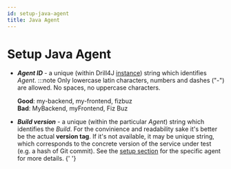 ```yaml
---
id: setup-java-agent
title: Java Agent
---
```


# Setup Java Agent

- **<i>Agent ID</i>** - a unique (within Drill4J [instance](/docs/basic-concepts/glossary#drill-instance)) string which identifies _Agent_.
  :::note
  Only lowercase latin characters, numbers and dashes ("-") are allowed. No spaces, no uppercase characters.

  <b>Good</b>: my-backend, my-frontend, fizbuz
  <br />
  <b>Bad</b>: MyBackend, myFrontend, Fiz Buz

- **<i>Build version</i>** - a unique (within the particular _Agent_) string which identifies the _Build_.
  For the convinience and readability sake it's better be the actual **version tag**. If it's not available, it may be unique string, which corresponds to the concrete version of the service under test (e.g. a hash of Git commit).
  See the [setup section](/docs/installation/setup) for the specific agent for more details.
  {' '}
  <br />
  <br />
